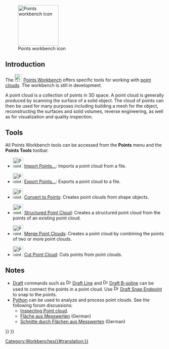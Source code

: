 <languages/>

{{Docnav
|[[PartDesign_Workbench|PartDesign Workbench]]
|[[Reverse_Engineering_Workbench|Reverse Engineering Workbench]]
|IconL=Workbench_PartDesign.svg
|IconR=Workbench_Reverse_Engineering.svg
}}

[[Image:Workbench_Points.svg|thumb|128px|Points workbench icon]]

{{TOCright}}

==Introduction==

The [[Image:Workbench_Points.svg|24px]] [[Points_Workbench|Points Workbench]] offers specific tools for working with [https://en.wikipedia.org/wiki/Point_cloud point clouds]. The workbench is still in development.

A point cloud is a collection of points in 3D space. A point cloud is generally produced by scanning the surface of a solid object. The cloud of points can then be used for many purposes including building a mesh for the object, reconstructing the surfaces and solid volumes, reverse engineering, as well as for visualization and quality inspection.

==Tools==

All Points Workbench tools can be accessed from the '''Points''' menu and the '''Points Tools''' toolbar.

* [[Image:Points_Import.svg|32px]] [[Points_Import|Import Points…]]: Imports a point cloud from a file.

* [[Image:Points_Export.svg|32px]] [[Points_Export|Export Points…]]: Exports a point cloud to a file.

* [[Image:Points_Convert.svg|32px]] [[Points_Convert|Convert to Points]]: Creates point clouds from shape objects.

* [[Image:Points_Structure.svg|32px]] [[Points_Structure|Structured Point Cloud]]: Creates a structured point cloud from the points of an existing point cloud.

* [[Image:Points_Merge.svg|32px]] [[Points_Merge|Merge Point Clouds]]: Creates a point cloud by combining the points of two or more point clouds.

* [[Image:Points_PolyCut.svg|32px]] [[Points_PolyCut|Cut Point Cloud]]: Cuts points from point clouds.

==Notes==

* [[Draft_Workbench|Draft]] commands such as [[Image:Draft_Line.svg|16px]] [[Draft_Line|Draft Line]] and [[Image:Draft_BSpline.svg|16px]] [[Draft_BSpline|Draft B-spline]] can be used to connect the points in a point cloud. Use [[Image:Draft_Snap_Endpoint.svg|16px]] [[Draft_Snap_Endpoint|Draft Snap Endpoint]] to snap to the points.
* [[Python|Python]] can be used to analyze and process point clouds. See the following forum discussions:
** [https://forum.freecad.org/viewtopic.php?f=3&t=16098 Inspecting Point cloud].
** [https://forum.freecad.org/viewtopic.php?f=13&t=15988 Fläche aus Messwerten] (German)
** [https://forum.freecad.org/viewtopic.php?f=13&t=16103 Schnitte durch Flächen aus Messwerten] (German)


{{Docnav
|[[PartDesign_Workbench|PartDesign Workbench]]
|[[Reverse_Engineering_Workbench|Reverse Engineering Workbench]]
|IconL=Workbench_PartDesign.svg
|IconR=Workbench_Reverse_Engineering.svg
}}

{{Points Tools navi{{#translation:}}}}
{{Userdocnavi{{#translation:}}}}
[[Category:Workbenches{{#translation:}}]]
